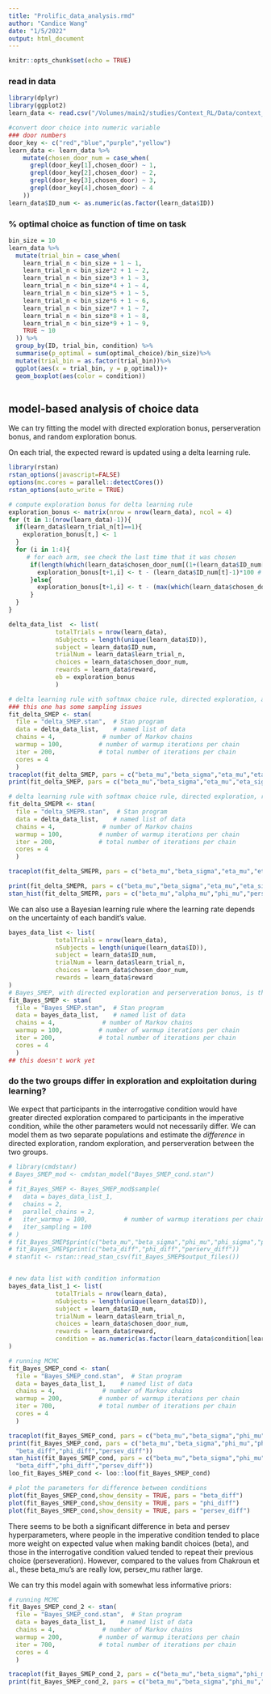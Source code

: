 ```yaml
---
title: "Prolific_data_analysis.rmd"
author: "Candice Wang"
date: "1/5/2022"
output: html_document
---
```


```r
knitr::opts_chunk$set(echo = TRUE)
```

### read in data

```r
library(dplyr)
library(ggplot2)
learn_data <- read.csv("/Volumes/main2/studies/Context_RL/Data/context_RL_learn.csv")

#convert door choice into numeric variable
### door numbers
door_key <- c("red","blue","purple","yellow")
learn_data <- learn_data %>%
    mutate(chosen_door_num = case_when(
      grepl(door_key[1],chosen_door) ~ 1,
      grepl(door_key[2],chosen_door) ~ 2,
      grepl(door_key[3],chosen_door) ~ 3,
      grepl(door_key[4],chosen_door) ~ 4
    ))
learn_data$ID_num <- as.numeric(as.factor(learn_data$ID))
```

### % optimal choice as function of time on task

```r
bin_size = 10
learn_data %>%
  mutate(trial_bin = case_when(
    learn_trial_n < bin_size + 1 ~ 1,
    learn_trial_n < bin_size*2 + 1 ~ 2,
    learn_trial_n < bin_size*3 + 1 ~ 3,
    learn_trial_n < bin_size*4 + 1 ~ 4,
    learn_trial_n < bin_size*5 + 1 ~ 5,
    learn_trial_n < bin_size*6 + 1 ~ 6,
    learn_trial_n < bin_size*7 + 1 ~ 7,
    learn_trial_n < bin_size*8 + 1 ~ 8,
    learn_trial_n < bin_size*9 + 1 ~ 9,
    TRUE ~ 10
  )) %>%
  group_by(ID, trial_bin, condition) %>%
  summarise(p_optimal = sum(optimal_choice)/bin_size)%>%
  mutate(trial_bin = as.factor(trial_bin))%>%
  ggplot(aes(x = trial_bin, y = p_optimal))+
  geom_boxplot(aes(color = condition))
  
```

## model-based analysis of choice data

We can try fitting the model with directed exploration bonus, perserveration bonus, and random exploration bonus.

On each trial, the expected reward is updated using a delta learning rule.

```r
library(rstan)
rstan_options(javascript=FALSE)
options(mc.cores = parallel::detectCores())
rstan_options(auto_write = TRUE)
```

```r
# compute exploration bonus for delta learning rule
exploration_bonus <- matrix(nrow = nrow(learn_data), ncol = 4)
for (t in 1:(nrow(learn_data)-1)){
  if(learn_data$learn_trial_n[t]==1){
    exploration_bonus[t,] <- 1
  }
  for (i in 1:4){
     # for each arm, see check the last time that it was chosen
      if(length(which(learn_data$chosen_door_num[(1+(learn_data$ID_num[t]-1)*100):t] %in% i))==0){
        exploration_bonus[t+1,i] <- t - (learn_data$ID_num[t]-1)*100 # hasn't been chosen before
      }else{
        exploration_bonus[t+1,i] <- t - (max(which(learn_data$chosen_door_num[(1+(learn_data$ID_num[t]-1)*100):t] %in% i)) + (learn_data$ID_num[t]-1)*100)
      }
  }
}

delta_data_list  <- list(
             totalTrials = nrow(learn_data), 
             nSubjects = length(unique(learn_data$ID)), 
             subject = learn_data$ID_num, 
             trialNum = learn_data$learn_trial_n,
             choices = learn_data$chosen_door_num, 
             rewards = learn_data$reward,
             eb = exploration_bonus
             ) 

# delta learning rule with softmax choice rule, directed exploration, and perserveration
### this one has some sampling issues
fit_delta_SMEP <- stan(
  file = "delta_SMEP.stan",  # Stan program
  data = delta_data_list,    # named list of data
  chains = 4,             # number of Markov chains
  warmup = 100,          # number of warmup iterations per chain
  iter = 200,            # total number of iterations per chain
  cores = 4
  )
traceplot(fit_delta_SMEP, pars = c("beta_mu","beta_sigma","eta_mu","eta_sigma","alpha_mu","alpha_sigma","phi_mu","phi_sigma","persev_mu","persev_sigma"))
print(fit_delta_SMEP, pars = c("beta_mu","beta_sigma","eta_mu","eta_sigma","alpha_mu","alpha_sigma","phi_mu","phi_sigma","persev_mu","persev_sigma"))

# delta learning rule with softmax choice rule, directed exploration, random exploration, and perserveration
fit_delta_SMEPR <- stan(
  file = "delta_SMEPR.stan",  # Stan program
  data = delta_data_list,    # named list of data
  chains = 4,             # number of Markov chains
  warmup = 100,          # number of warmup iterations per chain
  iter = 200,            # total number of iterations per chain
  cores = 4
  )

traceplot(fit_delta_SMEPR, pars = c("beta_mu","beta_sigma","eta_mu","eta_sigma","alpha_mu","alpha_sigma","phi_mu","phi_sigma","persev_mu","persev_sigma","gamma_mu","gamma_sigma"))

print(fit_delta_SMEPR, pars = c("beta_mu","beta_sigma","eta_mu","eta_sigma","alpha_mu","alpha_sigma","phi_mu","phi_sigma","persev_mu","persev_sigma","gamma_mu","gamma_sigma"))
stan_hist(fit_delta_SMEPR, pars = c("beta_mu","alpha_mu","phi_mu","persev_mu","gamma_mu"))
```

We can also use a Bayesian learning rule where the learning rate depends on the uncertainty of each bandit's value. 

```r
bayes_data_list <- list(
             totalTrials = nrow(learn_data), 
             nSubjects = length(unique(learn_data$ID)), 
             subject = learn_data$ID_num, 
             trialNum = learn_data$learn_trial_n,
             choices = learn_data$chosen_door_num, 
             rewards = learn_data$reward
)
# Bayes_SMEP, with directed exploration and perserveration bonus, is the best fitting model from Chakroun et al. 2020
fit_Bayes_SMEP <- stan(
  file = "Bayes_SMEP.stan",  # Stan program
  data = bayes_data_list,    # named list of data
  chains = 4,             # number of Markov chains
  warmup = 100,          # number of warmup iterations per chain
  iter = 200,            # total number of iterations per chain
  cores = 4
  )
## this doesn't work yet
```

### do the two groups differ in exploration and exploitation during learning?

We expect that participants in the interrogative condition would have greater directed exploration compared to participants in the imperative condition, while the other parameters would not necessarily differ. We can model them as two separate populations and estimate the *difference* in directed exploration, random exploration, and perserveration between the two groups.

```r
# library(cmdstanr)
# Bayes_SMEP_mod <- cmdstan_model("Bayes_SMEP_cond.stan")
# 
# fit_Bayes_SMEP <- Bayes_SMEP_mod$sample(
#   data = bayes_data_list_1, 
#   chains = 2, 
#   parallel_chains = 2,
#   iter_warmup = 100,          # number of warmup iterations per chain
#   iter_sampling = 100
# )
# fit_Bayes_SMEP$print(c("beta_mu","beta_sigma","phi_mu","phi_sigma","persev_mu","persev_sigma"))
# fit_Bayes_SMEP$print(c("beta_diff","phi_diff","perserv_diff"))
# stanfit <- rstan::read_stan_csv(fit_Bayes_SMEP$output_files())


# new data list with condition information
bayes_data_list_1 <- list(
             totalTrials = nrow(learn_data), 
             nSubjects = length(unique(learn_data$ID)), 
             subject = learn_data$ID_num, 
             trialNum = learn_data$learn_trial_n,
             choices = learn_data$chosen_door_num, 
             rewards = learn_data$reward,
             condition = as.numeric(as.factor(learn_data$condition[learn_data$learn_trial_n==1]))
)

# running MCMC
fit_Bayes_SMEP_cond <- stan(
  file = "Bayes_SMEP_cond.stan",  # Stan program
  data = bayes_data_list_1,    # named list of data
  chains = 4,             # number of Markov chains
  warmup = 200,          # number of warmup iterations per chain
  iter = 700,            # total number of iterations per chain
  cores = 4
  )

traceplot(fit_Bayes_SMEP_cond, pars = c("beta_mu","beta_sigma","phi_mu","phi_sigma","persev_mu","persev_sigma"), inc_warmup=T)
print(fit_Bayes_SMEP_cond, pars = c("beta_mu","beta_sigma","phi_mu","phi_sigma","persev_mu","persev_sigma", 
  "beta_diff","phi_diff","persev_diff"))
stan_hist(fit_Bayes_SMEP_cond, pars = c("beta_mu","beta_sigma","phi_mu","phi_sigma","persev_mu","persev_sigma", 
  "beta_diff","phi_diff","persev_diff"))
loo_fit_Bayes_SMEP_cond <- loo::loo(fit_Bayes_SMEP_cond)

# plot the parameters for difference between conditions
plot(fit_Bayes_SMEP_cond,show_density = TRUE, pars = "beta_diff")
plot(fit_Bayes_SMEP_cond,show_density = TRUE, pars = "phi_diff")
plot(fit_Bayes_SMEP_cond,show_density = TRUE, pars = "persev_diff")

```

There seems to be both a significant difference in beta and persev hyperparameters, where people in the imperative condition tended to place more weight on expected value when making bandit choices (beta), and those in the interrogative condition valued tended to repeat their previous choice (perseveration). However, compared to the values from Chakroun et al., these beta_mu's are really low, persev_mu rather large.

We can try this model again with somewhat less informative priors:

```r
# running MCMC
fit_Bayes_SMEP_cond_2 <- stan(
  file = "Bayes_SMEP_cond.stan",  # Stan program
  data = bayes_data_list_1,    # named list of data
  chains = 4,             # number of Markov chains
  warmup = 200,          # number of warmup iterations per chain
  iter = 700,            # total number of iterations per chain
  cores = 4
  )

traceplot(fit_Bayes_SMEP_cond_2, pars = c("beta_mu","beta_sigma","phi_mu","phi_sigma","persev_mu","persev_sigma"), inc_warmup=T)
print(fit_Bayes_SMEP_cond_2, pars = c("beta_mu","beta_sigma","phi_mu","phi_sigma","persev_mu","persev_sigma","beta_diff","phi_diff", "persev_diff"), inc_warmup=T)
```

